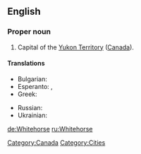 ==English==
{{wikipedia}}

===Proper noun===
{{en-proper noun|sg=[[white|White]][[horse]]}}

# Capital of the [[Yukon Territory]] ([[Canada]]).

====Translations====
{{trans-top|capital of the Yukon Territory, Canada}}
* Bulgarian: {{t|bg|Уайтхорс|sc=Cyrl}}
* Esperanto: {{t|eo|Whitehorse}}, {{qualifier|Esperantized}} {{t|eo|Vajtohorso}}
* Greek: {{t|el|Γουάιτχορς|n|sc=Grek}}
{{trans-mid}}
* Russian: {{t|ru|Уайтхорс||tr=|sc=Cyrl}}
* Ukrainian: {{t|uk|Вайтхорс|sc=Cyrl}}
{{trans-bottom}}

[[Category:Canada]]
[[Category:Cities]]

[[de:Whitehorse]]
[[ru:Whitehorse]]